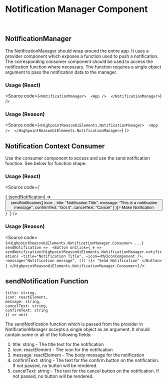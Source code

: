 
<Meta title='reason-ui-elements|NotificationManager' />

# Notification Manager Component
<br/>

## NotificationManager

The NotificationManager should wrap around the entire app. It uses a provider component which exposes a function used to push a notification. The corresponding consumer component should be used to access the notification function where necessary. The function requires a single object argument to pass the notification data to the manager.

### Usage (React)

<Source code={`
<NotificationManager> 
    <App /> 
</NotificationManager>
`} />

### Usage (Reason)

<Source code={`
<HighpointReasonUiElements.NotificationManager> 
    <App /> 
</HighpointReasonUiElements.NotificationManager>
`} />

## Notification Context Consumer

Use the consumer component to access and use the send notification function. See below for function shape.

### Usage (React)

<Source code={`

<NotificationConsumer>
 {
    (sendNotification) =>
     <Button onClick={() => sendNotification({
           icon: <MyIconComponent/>,
           title: "Notification Title",
           message: "This is a notification message",
           confirmText: "Got it",
           cancelText: "Cancel"
        }
     )}>
       Make Notification
     </Button>
 }
</NotificationConsumer>
`} />

### Usage (Reason)

<Source code={`
<HighpointReasonUiElements.NotificationManager.Consumer>
...{
     sendNotification => 
     <Button onClick={_e => sendNotification(HighpointReasonUiElements.NotificationManager.notification(
        ~title="Notification Title",
        ~icon=<MyIconComponent />,
        ~message="Notification message",
        ())
      )}>
       "Send Notification"
     </Button>
}
</HighpointReasonUiElements.NotificationManager.Consumer>
`} />


## sendNotification Function

```({
title: string, 
icon: reactElement, 
message: string, 
cancelText: string, 
confirmText: string
}) => unit
```

The sendNotification function which is passed from the provider in NotificationManager accepts a single object as an argument. It should contain some or all of the following fields:

1. title: string - The title text for the notification
2. icon: reactElement - The icon for the notification
3. message: reactElement - The body message for the notification
4. confirmText: string - The text for the confirm button on the notification. If not passed, no button will be rendered.
5. cancelText: string - The text for the cancel button on the notification. If not passed, no button will be rendered.